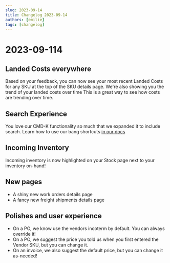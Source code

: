 ```yaml
---
slug: 2023-09-14
title: Changelog 2023-09-14
authors: [emilie]
tags: [changelog]
---
```

# 2023-09-114

## Landed Costs everywhere
Based on your feedback, you can now see your most recent Landed Costs for any SKU at the top of the SKU details page.
We're also showing you the trend of your landed costs over time
This is a great way to see how costs are trending over time. 

## Search Experience
You love our CMD-K functionality so much that we expanded it to include search. 
Learn how to use our bang shortcuts [in our docs](/command-palette/#search)

## Incoming Inventory
Incoming inventory is now highlighted on your Stock page next to your inventory on-hand!

## New pages
* A shiny new work orders details page
* A fancy new freight shipments details page

## Polishes and user experience
* On a PO, we know use the vendors incoterm by default. You can always override it!
* On a PO, we suggest the price you told us when you first entered the Vendor SKU, but you can change it. 
* On an invoice, we also suggest the default price, but you can change it as-needed!
